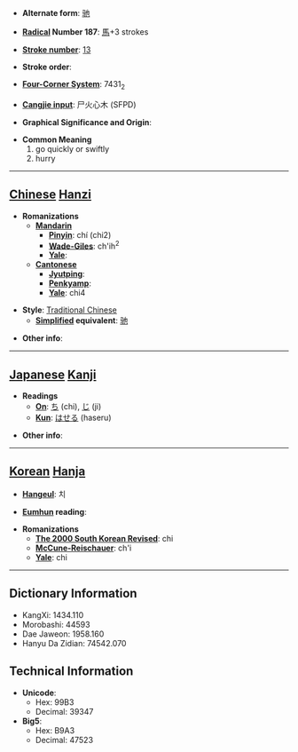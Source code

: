* '''Alternate form''': [[驰]]

* '''[[Wiktionary:Chinese radical index| Radical]] Number 187''': [[Wiktionary:Chinese radical index 馬|馬]]+3 strokes

* '''[[Wiktionary:Chinese total strokes index|Stroke number]]''': [[Wiktionary:Chinese total strokes index 13|13]]

* '''Stroke order''': 

* '''[[Wiktionary:Chinese four corner index|Four-Corner System]]''': 7431<sub>2</sub>

* '''[[Wiktionary:Chinese Cangjie index|Cangjie input]]''': 尸火心木 (SFPD)

* '''Graphical Significance and Origin''': 

* '''Common Meaning'''
*#go quickly or swiftly
*# hurry


----

== [[Chinese]] [[Hanzi]] ==

* '''Romanizations'''
** '''[[Mandarin]]'''
*** '''[[Pinyin]]''': chí (chi2)
*** '''[[Wade-Giles]]''': ch'ih<sup>2</sup>
*** '''[[Yale]]''': 
** '''[[Cantonese]]'''
*** '''[[Jyutping]]''':
*** '''[[Penkyamp]]''': 
*** '''[[Yale]]''': chi4

* '''Style''': [[Traditional Chinese]] 
** '''[[Simplified Chinese|Simplified]] equivalent''': [[驰]]

* '''Other info''': 

----

== [[Japanese]] [[Kanji]] ==

* '''Readings'''
** '''[[On]]''': [[ち]] (chi), [[じ]] (ji)
** '''[[Kun]]''': [[はせる]] (haseru)

* '''Other info''':  

----

== [[Korean]] [[Hanja]] ==

* '''[[Hangeul]]''': 치

* '''[[Eumhun]] reading''': 

* '''Romanizations'''
** '''[[The 2000 South Korean Revised Romanization|The 2000 South Korean Revised]]''': chi
** '''[[McCune-Reischauer]]''': ch'i
** '''[[Yale]]''': chi

----

== Dictionary Information ==

* KangXi: 1434.110
* Morobashi: 44593
* Dae Jaweon: 1958.160
* Hanyu Da Zidian: 74542.070

== Technical Information ==

* '''Unicode''':
** Hex: 99B3
** Decimal: 39347
* '''Big5''':
** Hex: B9A3
** Decimal: 47523